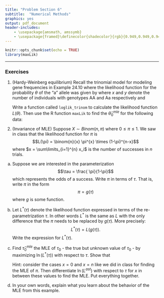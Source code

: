 ```yaml
---
title: "Problem Section 6"
subtitle:  "Numerical Methods"
graphics: yes
output: pdf_document
header-includes:
    - \usepackage{amsmath, amssymb}
    - \usepackage{framed}\definecolor{shadecolor}{rgb}{0.949,0.949,0.949}
---
```



```r
knitr::opts_chunk$set(echo = TRUE)
library(maxLik)
```

\begin{shaded}

\textbf{Learning Outcomes}

The problems are designed to build conceptual understanding and problem-solving skills. The emphasis is on learning to find, evaluate and build confidence. The specific tasks include: 

  
   - Use `maxLik` to perform Newton Raphson on a trinomial likelihood.
   
   - Derive the MLE of the odds of success in a binomial experiment. 
   
   - Back up and support work with relevant explanations


\end{shaded}

* * *

### Exercises 

1. (Hardy-Weinberg equilibrium) Recall the trinomial model for modeling gene frequencies in Example 24.10 where the likelihood function for the probability $\theta$ of the "a" allele was given by
\begin{align*}
L(\theta) & \propto \pi_1^{x} \times \pi_2^{y} \times \pi_3^{n - x - y}
\end{align*}
where $x$ and $y$ denote the number of individuals with genotypes AA and Aa respectively and 
\begin{align*}
\pi_1 &= (1- \theta)^2 \\
\pi_2 &= 2 \theta (1-\theta)\\
\pi_3 &= \theta^2
\end{align*}

    Write a function called `loglik_trinom` to calculate the likelihood function $L(\theta)$. Then use the R function `maxLik` to find the $\hat{\theta}_0^{mle}$ for the following data:
    \begin{table}[h]
    \centering
    \caption{1,000 individuals grouped by genotype}
    \begin{tabular}{ccc}
    AA &  Aa & aa  \\ \hline
    83 & 447 & 470 \\ \hline
    \end{tabular}
    \end{table}


2. (Invariance of MLE) Suppose $X \sim Binom(n,\pi)$ where $0 \leq \pi \leq 1$. We saw in class that the likelihood function for $\pi$ is
$$L(\pi) = \binom{n}{x} \pi^{x} \times (1-\pi)^{n-x}$$
where $x = \sum\limits_{i=1}^{n} x_i$ is the number of successes in $n$ trials.

a. Suppose we are interested in the parameterization
$$\tau = \frac{ \pi}{1-\pi}$$
which represents the odds of a success. Write $\pi$ in terms of $\tau$. That is, write $\pi$ in the form
$$\pi = g(\tau)$$
where $g$ is some function.

b. Let $L^{\ast}(\tau)$ denote the likelihood function expressed in terms of the re-parametrization $\tau$. 
In other words $L^{\ast}$ is the same as $L$ with the only difference that the $\pi$ needs to be replaced by $g(\tau)$. More precisely: 
$$L^{\ast}(\tau) = L(g(\tau) ).$$
Write the expression for $L^{\ast}(\tau)$. 

c. Find $\hat{\tau}_0^{mle}$ the MLE of $\tau_0$ - the true but unknown value of $\tau_0$ - by maximizing $\ln(L^{\ast}(\tau))$ with respect to $\tau$. Show that 
\begin{align*}
\hat{\tau}_0^{mle} &= \frac{x}{n-x} = \frac{\hat{\pi_0}^{mle}}{1 - \hat{\pi_0}^{mle}}.
\end{align*}

    Hint: consider the cases $x=0$ and $x=n$ like we did in class for finding the MLE of $\pi$. Then differentiate $\ln(L^{ast})$ with respect to $\tau$ for $x$ in between these values to find the MLE. Put everything together.

d. In your own words, explain what you learn about the behavior of the MLE from this example.

   
